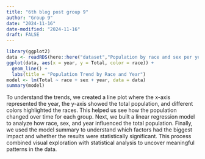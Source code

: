 ---
title: "6th blog post group 9"
author: "Group 9"
date: "2024-11-16"
date-modified: "2024-11-16"
draft: FALSE
---


```{r}
library(ggplot2)
data <- readRDS(here::here("dataset","Population by race and sex per year.rds"))
ggplot(data, aes(x = year, y = Total, color = race)) +
  geom_line() +
  labs(title = "Population Trend by Race and Year")
model <- lm(Total ~ race + sex + year, data = data)
summary(model)
```

To understand the trends, we created a line plot where the x-axis represented the year, 
the y-axis showed the total population, and different colors highlighted the races. 
This helped us see how the population changed over time for each group. 
Next, we built a linear regression model to analyze how race, sex, and year influenced the total population. 
Finally, we used the model summary to understand which factors had the biggest impact and whether the results were statistically significant. 
This process combined visual exploration with statistical analysis to uncover meaningful patterns in the data.
